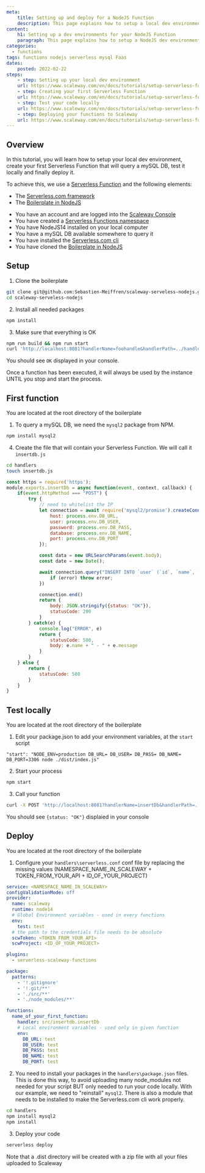 ```yaml
---
meta:
    title: Setting up and deploy for a NodeJS Function
    description: This page explains how to setup a local dev environment and deploy your NodeJS Serverless Functions with a mySQL DB connection
content:
    h1: Setting up a dev environments for your NodeJS Function
    paragraph: This page explains how to setup a NodeJS dev environment and how to deploy your Serverless Functions
categories:
  - functions
tags: functions nodejs serverless mysql Faas
dates:
    posted: 2022-02-22
steps:
    - step: Setting up your local dev environment
    url: https://www.scaleway.com/en/docs/tutorials/setup-serverless-functions-nodejs#setup
    - step: Creating your first Serverless Function
    url: https://www.scaleway.com/en/docs/tutorials/setup-serverless-functions-nodejs#first-function
    - step: Test your code locally
    url: https://www.scaleway.com/en/docs/tutorials/setup-serverless-functions-nodejs#test-locally
    - step: Deploying your functions to Scaleway
    url: https://www.scaleway.com/en/docs/tutorials/setup-serverless-functions-nodejs#deploy
---
```

## Overview

In this tutorial, you will learn how to setup your local dev environment, create your first Serverless Function that will query a mySQL DB, test it locally and finally deploy it.

To achieve this, we use a [Serverless Function](https://www.scaleway.com/en/serverless-functions/) and the following elements:
- The [Serverless.com framework](https://www.scaleway.com/en/docs/compute/functions/api-cli/fun-uploading-with-serverless-framework/)
- The [Boilerplate in NodeJS](https://github.com/Sebastien-Meiffren/scaleway-serveless-nodejs)

<Message type="requirement">

- You have an account and are logged into the [Scaleway Console](https://console.scaleway.com)
- You have created a [Serverless Functions namespace](/compute/functions/how-to/create-a-functions-namespace/)
- You have NodeJS14 installed on your local computer
- You have a mySQL DB available somewhere to query it
- You have installed the [Serverless.com cli](https://www.scaleway.com/en/docs/compute/functions/api-cli/fun-uploading-with-serverless-framework/)
- You have cloned the [Boilerplate in NodeJS](https://github.com/Sebastien-Meiffren/scaleway-serveless-nodejs)

</Message>

## Setup

1. Clone the boilerplate

```bash
git clone git@github.com:Sebastien-Meiffren/scaleway-serveless-nodejs.git
cd scaleway-serveless-nodejs
```

2. Install all needed packages

```bash
npm install
```

3. Make sure that everything is OK

```bash
npm run build && npm run start
curl 'http://localhost:8081?handlerName=foohandle&handlerPath=../handlers/src/foo'
```

You should see ``OK`` displayed in your console.

<Message type="warning">
    Once a function has been executed, it will always be used by the instance UNTIL you stop and start the process.
</Message>


## First function

<Message type="requirement">
    You are located at the root directory of the boilerplate
</Message>

1. To query a mySQL DB, we need the ``mysql2`` package from NPM.

```bash
npm install mysql2
```

4. Create the file that will contain your Serverless Function. We will call it ``insertdb.js``

```bash
cd handlers
touch insertdb.js
```

```javascript
const https = require('https');
module.exports.insertDb = async function(event, context, callback) {
    if(event.httpMethod === "POST") {
        try {
            // need to whitelist the IP
            let connection = await require('mysql2/promise').createConnection({
                host: process.env.DB_URL,
                user: process.env.DB_USER,
                password: process.env.DB_PASS,
                database: process.env.DB_NAME,
                port: process.env.DB_PORT
            });

            const data = new URLSearchParams(event.body);
            const date = new Date();

            await connection.query("INSERT INTO `user` (`id`, `name`, `email`, `date`) VALUES (null, ?, ?, ?)", [data.get("name"), data.get("email"), date], function (error, results, fields) {
                if (error) throw error;
            })

            connection.end()
            return {
                body: JSON.stringify({status: "OK"}),
                statusCode: 200
            }
        } catch(e) {
            console.log("ERROR", e)
            return {
                statusCode: 500,
                body: e.name + " - " + e.message
            }
        }
    } else {
        return {
            statusCode: 500
        }
    }
}
```

## Test locally

<Message type="requirement">
    You are located at the root directory of the boilerplate
</Message>


1. Edit your package.json to add your environment variables, at the ``start`` script

```
"start": "NODE_ENV=production DB_URL= DB_USER= DB_PASS= DB_NAME= DB_PORT=3306 node ./dist/index.js"
```

2. Start your process

```bash
npm start
```

3. Call your function

```bash
curl -X POST 'http://localhost:8081?handlerName=insertDb&handlerPath=../handlers/src/insertdb&name=test&email=test@test.com'
```

You should see ``{status: "OK"}`` displaied in your console


## Deploy

<Message type="requirement">
    You are located at the root directory of the boilerplate
</Message>

1. Configure your `handlers\serverless.conf` conf file by replacing the missing values (NAMESPACE_NAME_IN_SCALEWAY + TOKEN_FROM_YOUR_API + ID_OF_YOUR_PROJECT)

```yaml
service: <NAMESPACE_NAME_IN_SCALEWAY>
configValidationMode: off
provider:
  name: scaleway
  runtime: node14
  # Global Environment variables - used in every functions
  env:
    test: test
  # the path to the credentials file needs to be absolute
  scwToken: <TOKEN_FROM_YOUR_API>
  scwProject: <ID_OF_YOUR_PROJECT>

plugins:
  - serverless-scaleway-functions

package:
  patterns:
    - '!.gitignore'
    - '!.git/**'
    - './src/**'
    - './node_modules/**'

functions:
  name_of_your_first_function:
    handler: src/insertdb.insertDb
    # Local environment variables - used only in given function
    env:
      DB_URL: test
      DB_USER: test
      DB_PASS: test
      DB_NAME: test
      DB_PORT: test
```

2. You need to install your packages in the ``handlers\package.json`` files. This is done this way, to avoid uploading many node_modules not needed for your script BUT only needed to run your code locally. With our example, we need to "reinstall" ``mysql2``. There is also a module that needs to be installed to make the Serverless.com cli work properly.

```bash
cd handlers
npm install mysql2
npm install
```

3. Deploy your code

```bash
serverless deploy
```

Note that a .dist directory will be created with a zip file with all your files uploaded to Scaleway

